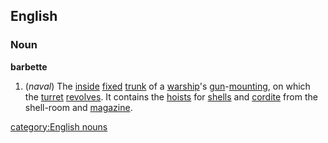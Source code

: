 ==English==
===Noun===
'''barbette'''
#(''naval'') The [[inside]] [[fixed]] [[trunk]] of a [[warship]]'s [[gun]]-[[mounting]], on which the [[turret]] [[revolve]]s. It contains the [[hoist]]s for [[shell]]s and [[cordite]] from the shell-room and [[magazine]].
[[category:English nouns]]
